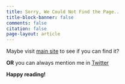 ```yaml
---
title: Sorry, We Could Not Find the Page..
title-block-banner: false
comments: false
citation: false
page-layout: article
---
```


Maybe visit [main site](ariewjy.quarto.pub ) to see if you can find it?

**OR** you can always mention me in [Twitter](https://twitter.com/Adtarie)

**Happy reading!**